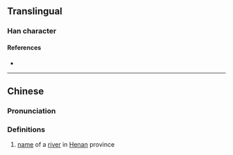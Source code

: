 {{character info}}
==Translingual==

===Han character===
{{Han char|rn=85|rad=水|as=14|sn=17|four=32137|canj=EBMP|ids=⿰氵㥯}}

====References====
* {{Han ref|kx=0656.140|dkj=18510|dj=1066.180|hdz=31771.030|uh=6FE6|ud=28646|bh=ED56|bd=60758}}

----

==Chinese==
{{zh-forms}}

===Pronunciation===
{{zh-pron
|m=yǐn
|c=jan2
|mc=
|oc=
|ma=
|cat=pn
}}

===Definitions===
{{zh-hanzi}}

# [[name]] of a [[river]] in [[Henan]] province